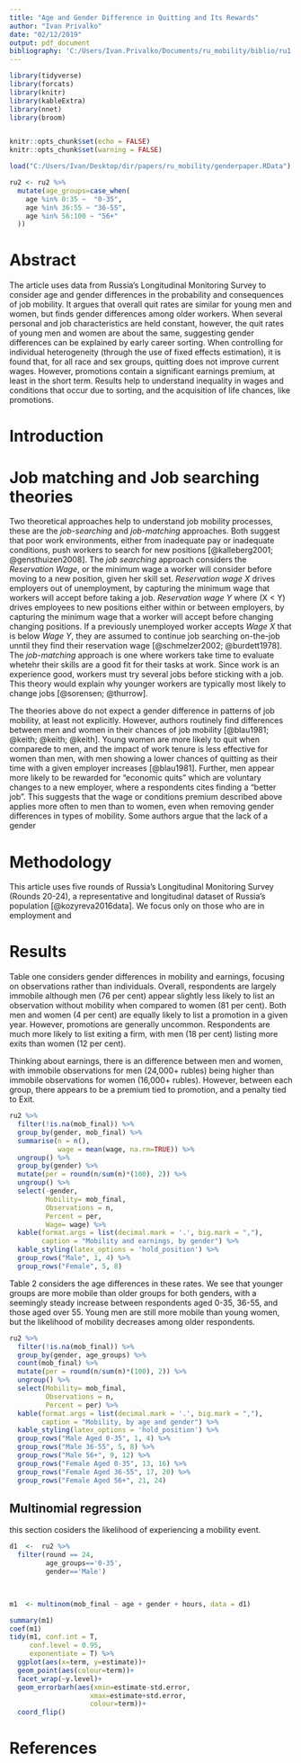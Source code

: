 ```yaml
---
title: "Age and Gender Difference in Quitting and Its Rewards"
author: "Ivan Privalko"
date: "02/12/2019"
output: pdf_document
bibliography: 'C:/Users/Ivan.Privalko/Documents/ru_mobility/biblio/ru1.bib'
---
```



```r
library(tidyverse)
library(forcats) 
library(knitr)
library(kableExtra)
library(nnet)
library(broom)


knitr::opts_chunk$set(echo = FALSE)
knitr::opts_chunk$set(warning = FALSE)

load("C:/Users/Ivan/Desktop/dir/papers/ru_mobility/genderpaper.RData")

ru2 <- ru2 %>% 
  mutate(age_groups=case_when(
    age %in% 0:35 ~  "0-35",
    age %in% 36:55 ~ "36-55",
    age %in% 56:100 ~ "56+"
  ))


```

# Abstract

The article uses data from Russia's Longitudinal Monitoring Survey to consider age and gender differences in the probability and consequences of job mobility. It argues that overall quit rates are similar for young men and women, but finds gender differences among older workers. When several personal and job characteristics are held constant, however, the quit rates of young men and women are about the same, suggesting gender differences can be explained by early career sorting. When controlling for individual heterogeneity (through the use of fixed effects estimation), it is found that, for all race and sex groups, quitting does not improve current wages. However, promotions contain a significant earnings premium, at least in the short term. Results help to understand inequality in wages and conditions that occur due to sorting, and the acquisition of life chances, like promotions.


# Introduction 


# Job matching and Job searching theories

Two theoretical approaches help to understand job mobility processes, these are the *job-searching* and  *job-matching* approaches. Both suggest that poor work environments, either from inadequate pay or inadequate conditions, push workers to search for new positions [@kalleberg2001; @gensthuizen2008]. The *job searching* approach considers the *Reservation Wage*, or the minimum wage a worker will consider before moving to a new position, given her skill set. *Reservation wage X* drives employers out of unemployment, by capturing the minimum wage that workers will accept before taking a job. *Reservation wage Y* where (X < Y) drives employees to new positions either within or between employers, by capturing the minimum wage that a worker will accept before changing changing positions. If a previously unemployed worker accepts *Wage X* that is below *Wage Y*, they are assumed to continue job searching on-the-job unntil they find their reservation wage [@schmelzer2002; @burdett1978]. The *job-matching* approach is one where workers take time to evaluate whetehr their skills are a good fit for their tasks at work. Since work is an experience good, workers must try several jobs before sticking with a job. This theory would explain why younger workers are typically most likely to change jobs [@sorensen; @thurrow].  

The theories above do not expect a gender difference in patterns of job mobility, at least not explicitly. However, authors routinely find differences  between men and women in their chances of job mobility [@blau1981; @keith; @keith; @keith]. Young women are more likely to quit when comparede to men, and the impact of work tenure is less effective for women than men, with men showing a lower chances of quitting as their time with a given employer increases [@blau1981]. Further, men appear more likely to be rewarded for "economic quits" which are voluntary changes to a new employer, where a respondents cites finding a "better job". This suggests that the wage or conditions premium described above applies more often to men than to women, even when removing gender differences in types of mobility. Some authors argue that the lack of a gender  


# Methodology

This article uses five rounds of Russia's Longitudinal Monitoring Survey (Rounds 20-24), a representative and longitudinal dataset of Russia's population [@kozyreva2016data]. We focus only on those who are in employment and 

# Results

Table one considers gender differences in mobility and earnings, focusing on observations rather than individuals. Overall, respondents are largely immobile although men (76 per cent) appear slightly less likely to list an observation without mobility when compared to women (81 per cent). Both men and women (4 per cent) are equally likely to list a promotion in a given year. However, promotions are generally uncommon. Respondents are much more likely to list exiting a firm, with men (18 per cent) listing more exits than women (12 per cent).

Thinking about earnings, there is an difference between men and women, with immobile observations for men (24,000+ rubles) being higher than immobile observations for women (16,000+ rubles). However, between each group, there appears to be a premium tied to promotion, and a penalty tied to Exit. 

```r

ru2 %>% 
  filter(!is.na(mob_final)) %>% 
  group_by(gender, mob_final) %>% 
  summarise(n = n(),
            wage = mean(wage, na.rm=TRUE)) %>% 
  ungroup() %>% 
  group_by(gender) %>% 
  mutate(per = round(n/sum(n)*(100), 2)) %>% 
  ungroup() %>% 
  select(-gender,
         Mobility= mob_final,
         Observations = n,
         Percent = per,
         Wage= wage) %>% 
  kable(format.args = list(decimal.mark = '.', big.mark = ","),
        caption = "Mobility and earnings, by gender") %>% 
  kable_styling(latex_options = 'hold_position') %>% 
  group_rows("Male", 1, 4) %>% 
  group_rows("Female", 5, 8) 
```

Table 2 considers the age differences in these rates. We see that younger groups are more mobile than older groups for both genders, with a seemingly steady increase between respondents aged 0-35, 36-55, and those aged over 55. Young men are still more mobile than young women, but the likelihood of mobility decreases among older respondents.  

```r

ru2 %>% 
  filter(!is.na(mob_final)) %>% 
  group_by(gender, age_groups) %>% 
  count(mob_final) %>% 
  mutate(per = round(n/sum(n)*(100), 2)) %>% 
  ungroup() %>% 
  select(Mobility= mob_final,
         Observations = n,
         Percent = per) %>% 
  kable(format.args = list(decimal.mark = '.', big.mark = ","),
        caption = "Mobility, by age and gender") %>% 
  kable_styling(latex_options = 'hold_position') %>% 
  group_rows("Male Aged 0-35", 1, 4) %>% 
  group_rows("Male 36-55", 5, 8) %>% 
  group_rows("Male 56+", 9, 12) %>% 
  group_rows("Female Aged 0-35", 13, 16) %>% 
  group_rows("Female Aged 36-55", 17, 20) %>% 
  group_rows("Female Aged 56+", 21, 24)
```

## Multinomial regression

this section cosiders the likelihood of experiencing a mobility event.

```r
d1  <-  ru2 %>% 
  filter(round == 24,
         age_groups=='0-35',
         gender=='Male') 


  
m1  <- multinom(mob_final ~ age + gender + hours, data = d1)
```


```r

summary(m1)
coef(m1)
tidy(m1, conf.int = T,
     conf.level = 0.95,
     exponentiate = T) %>% 
  ggplot(aes(x=term, y=estimate))+
  geom_point(aes(colour=term))+
  facet_wrap(~y.level)+
  geom_errorbarh(aes(xmin=estimate-std.error,
                    xmax=estimate+std.error,
                    colour=term))+
  coord_flip()

```


# References


